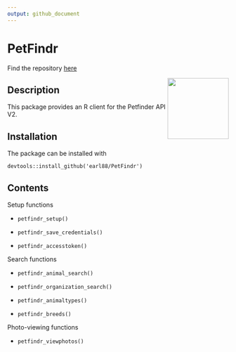 ```yaml
---
output: github_document
---
```


# PetFindr

Find the repository [here](https://github.com/earl88/PetFindr)


<img src='inst/logo.png' align="right" height="139" /></a>

## Description

This package provides an R client for the Petfinder API V2.

## Installation

The package can be installed with

`devtools::install_github('earl88/PetFindr')`

## Contents

Setup functions

* `petfindr_setup()`

* `petfindr_save_credentials()`

* `petfindr_accesstoken()`

Search functions

* `petfindr_animal_search()`

* `petfindr_organization_search()`

* `petfindr_animaltypes()`

* `petfindr_breeds()`

Photo-viewing functions

* `petfindr_viewphotos()`
